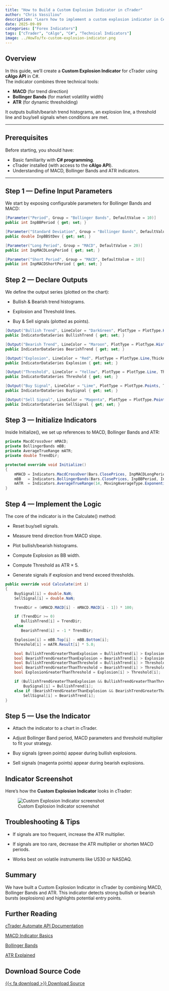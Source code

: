 ```yaml
---
title: "How to Build a Custom Explosion Indicator in cTrader"
author: "Chris Vassiliou"
description: "Learn how to implement a custom explosion indicator in C# using cTrader’s API, combining MACD, Bollinger Bands and ATR."
date: 2025-09-09
categories: ["Forex Indicators"]
tags: ["cTrader", "cAlgo", "C#", "Technical Indicators"]
image: ../HowTo/fx-custom-explosion-indicator.png
---
```


## Overview

In this guide, we’ll create a **Custom Explosion Indicator** for cTrader using **cAlgo API** in C#.\
The indicator combines three technical tools:

-   **MACD** (for trend direction)\
-   **Bollinger Bands** (for market volatility width)\
-   **ATR** (for dynamic thresholding)

It outputs bullish/bearish trend histograms, an explosion line, a threshold line and buy/sell signals when conditions are met.

------------------------------------------------------------------------

## Prerequisites

Before starting, you should have:

-   Basic familiarity with **C# programming**.\
-   cTrader installed (with access to the **cAlgo API**).\
-   Understanding of MACD, Bollinger Bands and ATR indicators.

------------------------------------------------------------------------

## Step 1 — Define Input Parameters

We start by exposing configurable parameters for Bollinger Bands and MACD:

``` csharp
[Parameter("Period", Group = "Bollinger Bands", DefaultValue = 10)]
public int InpBBPeriod { get; set; }

[Parameter("Standard Deviation", Group = "Bollinger Bands", DefaultValue = 2, MinValue = 0)]
public double InpBBStDev { get; set; }

[Parameter("Long Period", Group = "MACD", DefaultValue = 20)]
public int InpMACDLongPeriod { get; set; }

[Parameter("Short Period", Group = "MACD", DefaultValue = 10)]
public int InpMACDShortPeriod { get; set; }
```

## Step 2 — Declare Outputs

We define the output series (plotted on the chart):

-   Bullish & Bearish trend histograms.

-   Explosion and Threshold lines.

-   Buy & Sell signals (plotted as points).

``` csharp
[Output("Bullish Trend", LineColor = "DarkGreen", PlotType = PlotType.Histogram, Thickness = 5)]
public IndicatorDataSeries BullishTrend { get; set; }

[Output("Bearish Trend", LineColor = "Maroon", PlotType = PlotType.Histogram, Thickness = 5)]
public IndicatorDataSeries BearishTrend { get; set; }

[Output("Explosion", LineColor = "Red", PlotType = PlotType.Line,Thickness = 1)]
public IndicatorDataSeries Explosion { get; set; }

[Output("Threshold", LineColor = "Yellow", PlotType = PlotType.Line, Thickness = 1)]
public IndicatorDataSeries Threshold { get; set; }

[Output("Buy Signal", LineColor = "Lime", PlotType = PlotType.Points, Thickness = 5)]
public IndicatorDataSeries BuySignal { get; set; }

[Output("Sell Signal", LineColor = "Magenta", PlotType = PlotType.Points, Thickness = 5)]
public IndicatorDataSeries SellSignal { get; set; }
```

## Step 3 — Initialize Indicators

Inside Initialize(), we set up references to MACD, Bollinger Bands and ATR:

``` csharp
private MacdCrossOver mMACD;
private BollingerBands mBB;
private AverageTrueRange mATR;
private double TrendDir;

protected override void Initialize()
{
    mMACD = Indicators.MacdCrossOver(Bars.ClosePrices, InpMACDLongPeriod, InpMACDShortPeriod, 9);
    mBB   = Indicators.BollingerBands(Bars.ClosePrices, InpBBPeriod, InpBBStDev, MovingAverageType.Simple);
    mATR  = Indicators.AverageTrueRange(14, MovingAverageType.Exponential);
}
```

## Step 4 — Implement the Logic

The core of the indicator is in the Calculate() method:

-   Reset buy/sell signals.

-   Measure trend direction from MACD slope.

-   Plot bullish/bearish histograms.

-   Compute Explosion as BB width.

-   Compute Threshold as ATR × 5.

-   Generate signals if explosion and trend exceed thresholds.

``` csharp
public override void Calculate(int i)
{
    BuySignal[i] = double.NaN;
    SellSignal[i] = double.NaN;            

    TrendDir = (mMACD.MACD[i] - mMACD.MACD[i - 1]) * 100;

    if (TrendDir >= 0)
       BullishTrend[i] = TrendDir;
    else
       BearishTrend[i] = -1 * TrendDir;

    Explosion[i] = mBB.Top[i] - mBB.Bottom[i];
    Threshold[i] = mATR.Result[i] * 5.0;

    bool BullishTrendGreaterThanExplosion = BullishTrend[i] > Explosion[i];
    bool BearishTrendGreaterThanExplosion = BearishTrend[i] > Explosion[i];
    bool BullishTrendGreaterThanThreshold = BullishTrend[i] > Threshold[i];
    bool BearishTrendGreaterThanThreshold = BearishTrend[i] > Threshold[i];
    bool ExplosionGreaterThanThreshold = Explosion[i] > Threshold[i];

    if (BullishTrendGreaterThanExplosion && BullishTrendGreaterThanThreshold && ExplosionGreaterThanThreshold)
        BuySignal[i] = BullishTrend[i];
    else if (BearishTrendGreaterThanExplosion && BearishTrendGreaterThanThreshold && ExplosionGreaterThanThreshold)
        SellSignal[i] = BearishTrend[i];
}
```

## Step 5 — Use the Indicator

-   Attach the indicator to a chart in cTrader.

-   Adjust Bollinger Band period, MACD parameters and threshold multiplier to fit your strategy.

-   Buy signals (green points) appear during bullish explosions.

-   Sell signals (magenta points) appear during bearish explosions.

## Indicator Screenshot

Here’s how the **Custom Explosion Indicator** looks in cTrader:

![Custom Explosion Indicator screenshot](../HowTo/fx-custom-explosion-indicator.png){.lightbox}

## Troubleshooting & Tips

-   If signals are too frequent, increase the ATR multiplier.

-   If signals are too rare, decrease the ATR multiplier or shorten MACD periods.

-   Works best on volatile instruments like US30 or NASDAQ.

## Summary

We have built a Custom Explosion Indicator in cTrader by combining MACD, Bollinger Bands and ATR. This indicator detects strong bullish or bearish bursts (explosions) and highlights potential entry points.

## Further Reading

[cTrader Automate API Documentation](https://help.ctrader.com/ctrader-algo/how-tos-index/)

[MACD Indicator Basics](https://www.investopedia.com/terms/m/macd.asp)

[Bollinger Bands](https://www.bollingerbands.com/)

[ATR Explained](https://www.investopedia.com/terms/a/atr.asp)

## Download Source Code

[{{< fa download >}} Download Source](../HowTo/fx-custom-explosion-indicator.cs){.btn download="CustomExplosion.cs"}